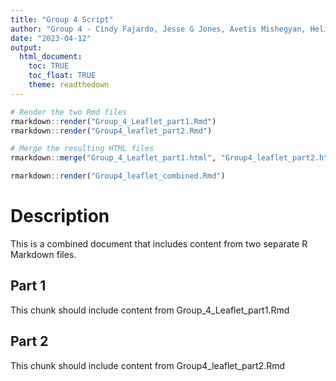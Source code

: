 ```yaml
---
title: "Group 4 Script"
author: "Group 4 - Cindy Fajardo, Jesse G Jones, Avetis Mishegyan, Helia Manesh, Caroline Solis"
date: "2023-04-12"
output: 
  html_document:
    toc: TRUE
    toc_float: TRUE
    theme: readthedown
---
```


```r
# Render the two Rmd files
rmarkdown::render("Group_4_Leaflet_part1.Rmd")
rmarkdown::render("Group4_leaflet_part2.Rmd")

```

```r
# Merge the resulting HTML files
rmarkdown::merge("Group_4_Leaflet_part1.html", "Group4_leaflet_part2.html", output_file = "Group4_leaflet_combined.html")
```

```r
rmarkdown::render("Group4_leaflet_combined.Rmd")

```

# Description

This is a combined document that includes content from two separate R Markdown files.

## Part 1

This chunk should include content from Group_4_Leaflet_part1.Rmd

## Part 2

This chunk should include content from Group4_leaflet_part2.Rmd






